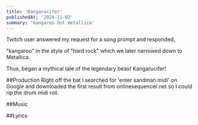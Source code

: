 ```yaml
---
title: 'Kangarucifer'
publishedAt: '2024-11-02'
summary: 'kangaroo but metallica'
---
```


Twitch user answered my request for a song prompt and responded,

"kangaroo" in the style of "hard rock" which we later narrowed down to Metallica.

Thus, began a mythical tale of the legendary beast Kangarucifer!

##Production
Right off the bat I searched for 'enter sandman midi' on Google and downloaded the first result from onlinesequencer.net so I could rip the drum midi roll.

##Music


##Lyrics
